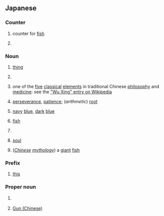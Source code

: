 {{also|ごん}}
==Japanese==

===Counter===
{{ja-pos|counter}}

# {{ja-def|喉}} counter for [[fish]]
# {{ja-def|献}}

===Noun===
{{ja-noun}}

# {{ja-def|事}} [[thing]]
# {{ja-def|坤}}
# {{ja-def|金}} one of the [[five]] [[classical]] [[elements]] in traditional Chinese [[philosophy]] and [[medicine]]: see the [[w:Wu Xing|"Wu Xing" entry on Wikipedia]]
# {{ja-def|根}} [[perseverance]], [[patience]]; (''arithmetic'') [[root]]
# {{ja-def|紺}} [[navy]] [[blue]], [[dark]] [[blue]]
# {{ja-def|喉}} [[fish]]
# {{ja-def|献}}
# {{ja-def|魂}} [[soul]]
# {{ja-def|鯤}} (''[[Chinese]] [[mythology]]'') a [[giant]] [[fish]]

===Prefix===
{{ja-pos|prefix}}

# {{ja-def|今}} [[this]]

===Proper noun===
{{ja-pos|proper}}

# {{ja-def|今}} {{surname|lang=ja}}
# {{ja-def|鯀}} [[w:Gun (Chinese)|Gun (Chinese)]]